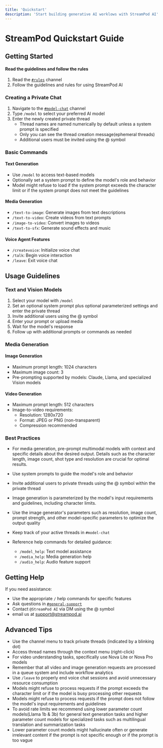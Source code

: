 ```yaml
---
title: 'Quickstart'
description: 'Start building generative AI worklows with StreamPod AI'
---
```


# StreamPod Quickstart Guide

## Getting Started

#### Read the guidelines and follow the rules

1. Read the <a href="https://discord.com/channels/1245569640265023572/1295991237064527873">`#rules`</a> channel
2. Follow the guidelines and rules for using StreamPod AI

### Creating a Private Chat

1. Navigate to the <a href="https://discord.com/channels/1245569640265023572/1311515052385239061"> `#⁠model-chat`</a> channel
2. Type `/model` to select your preferred AI model
3. Enter the newly created private thread
   - Thread names are named numerically by default unless a system prompt is specified
   - Only you can see the thread creation message(ephemeral threads)
   - Additional users must be invited using the @ symbol

### Basic Commands

#### Text Generation
- Use `/model` to access text-based models
- Optionally set a system prompt to define the model's role and behavior
- Model might refuse to load if the system prompt exceeds the character limit or if the system prompt does not meet the guidelines 

#### Media Generation
- `/text-to-image`: Generate images from text descriptions
- `/text-to-video`: Create videos from text prompts
- `/image-to-video`: Convert images to videos
- `/text-to-sfx`: Generate sound effects and music

#### Voice Agent Features
- `/createvoice`: Initialize voice chat
- `/talk`: Begin voice interaction
- `/leave`: Exit voice chat

## Usage Guidelines

### Text and Vision Models

1. Select your model with `/model`
2. Set an optional system prompt plus optional parameterized settings and enter the private thread
3. Invite additional users using the @ symbol
4. Enter your prompt or upload media
5. Wait for the model's response
6. Follow up with additional prompts or commands as needed

### Media Generation

#### Image Generation
- Maximum prompt length: 1024 characters
- Maximum image count: 3
- Pre-prompting supported by models: Claude, Llama, and specialized Vision models

#### Video Generation
- Maximum prompt length: 512 characters
- Image-to-video requirements:
  - Resolution: 1280x720
  - Format: JPEG or PNG (non-transparent)
  - Compression recommended

### Best Practices

- For media generation, pre-prompt multimodal models with context and specific details about the desired output. Details such as the character length, image count, shot type and resolution are crucial for optimal results.
- Use system prompts to guide the model's role and behavior
- Invite additional users to private threads using the @ symbol within the private thread
- Image generation is parameterized by the model's input requirements and guidelines, including character limits. 
- Use the image generator's parameters such as resolution, image count, prompt strength, and other model-specific parameters to optimize the output quality

- Keep track of your active threads in `#⁠model-chat`
- Reference help commands for detailed guidance:
  - `/model_help`: Text model assistance
  - `/media_help`: Media generation help
  - `/audio_help`: Audio feature support

## Getting Help

If you need assistance:
- Use the appropriate `/` help commands for specific features
- Ask questions in <a href="https://discord.com/channels/1245569640265023572/1295950195439177748">`#⁠general-support`</a>
- Contact `@StreamPod AI` via DM using the @ symbol
- email us at support@streampod.ai

## Advanced Tips

- Use the channel menu to track private threads (indicated by a blinking dot)
- Access thread names through the context menu (right-click)
- For video understanding tasks, specifically use Nova Lite or Nova Pro models
- Remember that all video and image generation requests are processed in a queue system and include workflow analytics
- Use `/leave` to properly end voice chat sessions and avoid unnecessary resource consumption
- Models might refuse to process requests if the prompt exceeds the character limit or if the model is busy processing other requests
- Models might refuse to process requests if the prompt does not follow the model's input requirements and guidelines
- To avoid rate limits we recommend using lower parameter count models(Llama 1b & 3b) for general text generation tasks and higher parameter count models for specialized tasks such as multilingual translation and summarization tasks
- Lower parameter count models might hallucinate often or generate irrelevant content if the prompt is not specific enough or if the prompt is too vague